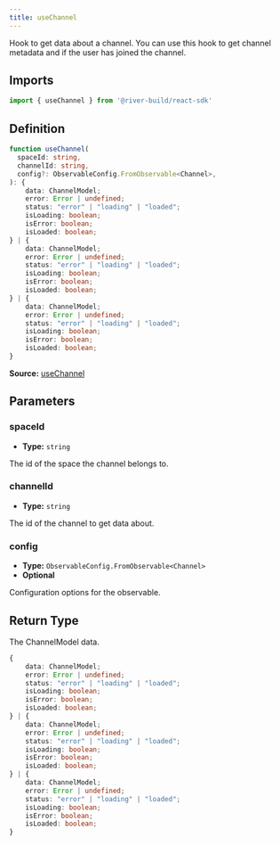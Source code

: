 ```yaml
---
title: useChannel
---
```

Hook to get data about a channel. You can use this hook to get channel metadata and if the user has joined the channel.

## Imports

```ts
import { useChannel } from '@river-build/react-sdk'
```

## Definition

```ts
function useChannel(
  spaceId: string,
  channelId: string,
  config?: ObservableConfig.FromObservable<Channel>,
): {
    data: ChannelModel;
    error: Error | undefined;
    status: "error" | "loading" | "loaded";
    isLoading: boolean;
    isError: boolean;
    isLoaded: boolean;
} | {
    data: ChannelModel;
    error: Error | undefined;
    status: "error" | "loading" | "loaded";
    isLoading: boolean;
    isError: boolean;
    isLoaded: boolean;
} | {
    data: ChannelModel;
    error: Error | undefined;
    status: "error" | "loading" | "loaded";
    isLoading: boolean;
    isError: boolean;
    isLoaded: boolean;
}
```

**Source:** [useChannel](https://github.com/river-build/river/blob/main/packages/react-sdk/src/useChannel.ts)

## Parameters

### spaceId

- **Type:** `string`

The id of the space the channel belongs to.

### channelId

- **Type:** `string`

The id of the channel to get data about.

### config

- **Type:** `ObservableConfig.FromObservable<Channel>`
- **Optional**

Configuration options for the observable.

## Return Type

The ChannelModel data.

```ts
{
    data: ChannelModel;
    error: Error | undefined;
    status: "error" | "loading" | "loaded";
    isLoading: boolean;
    isError: boolean;
    isLoaded: boolean;
} | {
    data: ChannelModel;
    error: Error | undefined;
    status: "error" | "loading" | "loaded";
    isLoading: boolean;
    isError: boolean;
    isLoaded: boolean;
} | {
    data: ChannelModel;
    error: Error | undefined;
    status: "error" | "loading" | "loaded";
    isLoading: boolean;
    isError: boolean;
    isLoaded: boolean;
}
```
